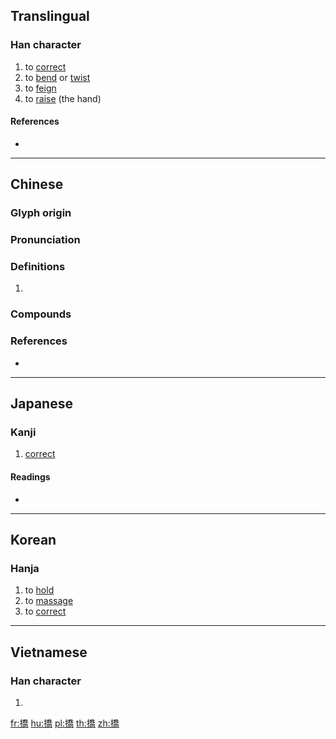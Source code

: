 {{character info/new}}
{{also|挢}}
==Translingual==

===Han character===
{{Han char|rn=64|rad=手|as=12|sn=15|four=52027|canj=QHKB|ids=⿰扌喬}}

# to [[correct]]
# to [[bend]] or [[twist]]
# to [[feign]]
# to [[raise]] (the hand)

====References====
* {{Han ref|kx=0455.030|dkj=12719|dj=0804.090|hdz=31959.030|uh=649F|ud=25759|bh=E5B9|bd=58809}}

----

==Chinese==
{{zh-forms|s=挢}}

===Glyph origin===
{{Han etym}}

===Pronunciation===
{{zh-pron
|m=jiǎo,jiāo
|c=giu2,giu6
|mc=y
|oc=y
|cat=
}}

===Definitions===
{{zh-hanzi}}

# {{rfdef|zh}}

===Compounds===
{{zh-der|撟捷|撟舌|撟掇|鉗口撟舌}}

===References===
* {{R:yue:mfccd}}

----

==Japanese==

===Kanji===
{{ja-kanji|grade=|rs=手12}}

# [[correct]]

====Readings====
* {{ja-readings|on=[[きょう]] (kyō), [[こう]] (kō)|kun=}}

----

==Korean==

===Hanja===
{{ko-hanja|hangeul=교|eumhun=|rv=gyo|mr=kyo|y=kyo}}

# to [[hold]]
# to [[massage]]
# to [[correct]]

----

==Vietnamese==

===Han character===
{{vi-readings|rs=手12|hanviet=kéo}}

# {{defn|lang=vi|sort=手12}}

[[fr:撟]]
[[hu:撟]]
[[pl:撟]]
[[th:撟]]
[[zh:撟]]